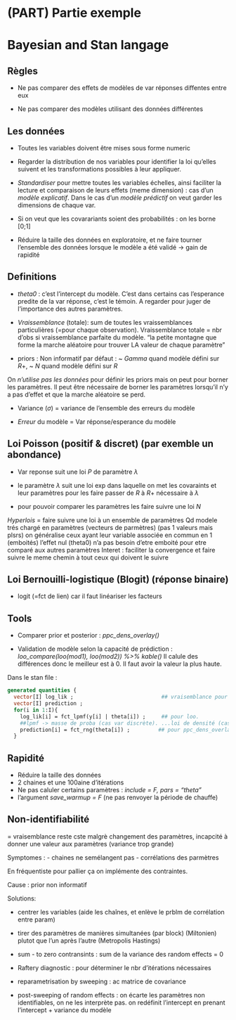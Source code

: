 # (PART) Partie exemple {-}

# Bayesian and Stan langage

## Règles

+ Ne pas comparer des effets de modèles de var réponses diffentes entre eux

+ Ne pas comparer des modèles utilisant des données différentes

## Les données

+ Toutes les variables doivent être mises sous forme numeric

+ Regarder la distribution de nos variables pour identifier la loi qu'elles suivent et les transformations possibles à leur appliquer.

+ *Standardiser* pour mettre toutes les variables échelles, ainsi faciliter la lecture et comparaison de leurs effets (meme dimension) : cas d'un *modèle explicatif*.
Dans le cas d'un *modèle prédictif* on veut garder les dimensions de chaque var.

+ Si on veut que les covarariants soient des probabilités : on les borne [0;1]

+ Réduire la taille des données en exploratoire, et ne faire tourner l'ensemble des données lorsque le modèle a été validé
-> gain de rapidité


## Definitions 

+ *theta0* : c'est l'intercept du modèle. C'est dans certains cas l'esperance predite de la var réponse, c'est le témoin. A regarder pour juger de l'importance des autres paramètres.

+ *Vraissemblance* (totale): sum de toutes les vraissemblances particulières (=pour chaque observation). Vraissemblance totale = nbr d'obs si vraissemblance parfaite du modèle. "la petite montagne que forme la marche aléatoire pour trouver LA valeur de chaque paramètre"

+ priors : 
Non informatif par défaut : ~ $Gamma$ quand modèle défini sur $R+$,
                            ~ $N$ quand modèle défini sur $R$
                            
On *n'utilise pas les données* pour définir les priors mais on peut pour borner les paramètres. 
Il peut être nécessaire de borner les paramètres lorsqu'il n'y a pas d'effet et que la marche aléatoire se perd. 

+ Variance ($\sigma$) = variance de l'ensemble des erreurs du modèle

+ *Erreur* du modèle = Var réponse/esperance du modèle


## Loi Poisson (positif & discret) (par exemble un abondance)

 * Var reponse suit une loi $P$ de paramètre $\lambda$
 
 * le paramètre $\lambda$ suit une loi exp dans laquelle on met les covaraints et leur paramètres pour les faire passer de $R$ à $R+$ nécessaire à $\lambda$
 
 * pour pouvoir comparer les paramètres les faire suivre une loi $N$ 
 
 *Hyperlois* = faire suivre une loi à un ensemble de paramètres
Qd modele trés chargé en paramètres (vecteurs de parmètres) (pas 1 valeurs mais plsrs) on généralise ceux ayant leur variable associée en commun en 1 (emboités)
 l'effet nul (theta0) n'a pas besoin d'etre emboité pour etre comparé aux autres paramètres 
 Interet : faciliter la convergence et faire suivre le meme chemin à tout ceux qui doivent le suivre
 
## Loi Bernouilli-logistique (Blogit) (réponse binaire)

* logit (=fct de lien) car il faut linéariser les facteurs

## Tools

+ Comparer prior et posterior : *ppc_dens_overlay()* 

+ Validation de modèle selon la capacité de prédiction : *loo_compare(loo(mod1), loo(mod2)) %>% kable()*
Il calule des différences donc le meilleur est à 0. Il faut avoir la valeur la plus haute.

Dans le stan file :

```stan

generated quantities {
  vector[I] log_lik ;                            ## vraisemblance pour chaque obs
  vector[I] prediction ;
  for(i in 1:I){
    log_lik[i] = fct_lpmf(y[i] | theta[i]) ;     ## pour loo.
    ##lpmf -> masse de proba (cas var discrète). ...loi de densité (cas var continue)
    prediction[i] = fct_rng(theta[i]) ;         ## pour ppc_dens_overlay(). rng -> génération de 
  }

```



## Rapidité

+ Réduire la taille des données
+ 2 chaines et une 100aine d'itérations
+ Ne pas caluler certains paramètres : *include = F, pars = "theta"*
+ l'argument *save_warmup = F* (ne pas renvoyer la période de chauffe)

## Non-identifiabilité

= vraisemblance reste cste malgrè changement des paramètres, incapcité à donner une valeur aux paramètres (variance trop grande)

Symptomes :
- chaines ne semélangent pas
- corrélations des parmètres

En fréquentiste pour pallier ça on implémente des contraintes.

Cause :
prior non informatif

Solutions:

+ centrer les variables (aide les chaînes, et enlève le prblm de corrélation entre param)

+ tirer des paramètres de manières simultanées (par block) (Miltonien) plutot que l'un après l'autre (Metropolis Hastings)

+ sum - to zero contransints : sum de la variance des random effects = 0

+ Raftery diagnostic : pour déterminer le nbr d'itérations nécessaires

+ reparametrisation by sweeping : ac matrice de covariance

+ post-sweeping of random effects : on écarte les paramètres non identifiables, on ne les interprète pas. on redéfinit l'intercept en prenant l'intercept + variance du modèle





 
